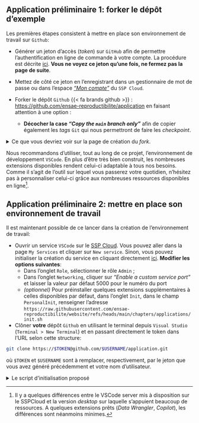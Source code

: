 ::: {.application}
## Application préliminaire 1: forker le dépôt d'exemple

Les premières étapes consistent à mettre en place son environnement de travail sur `Github`:

- Générer un jeton d'accès (*token*) sur `GitHub` afin de permettre l'authentification en ligne de commande à votre compte.
La procédure est décrite [ici](https://docs.sspcloud.fr/onyxia-guide/controle-de-version#creer-un-jeton-dacces-token).
__Vous ne voyez ce jeton qu'une fois, ne fermez pas la page de suite__.

- Mettez de côté ce jeton en l'enregistrant dans un gestionnaire de mot de passe ou dans
l'espace _["Mon compte"](https://datalab.sspcloud.fr/account/third-party-integration)_
du `SSP Cloud`.

- Forker le dépôt `Github` {{< fa brands github >}} : [https://github.com/ensae-reproductibilite/application](https://github.com/ensae-reproductibilite/application) en faisant attention à une option :
    + **Décocher la case _"Copy the `main` branch only"_** afin de copier également les _tags_ `Git` qui nous permettront de faire les _checkpoint_.


<details>

<summary>
Ce que vous devriez voir sur la page de création du _fork_.
</summary>

![](/fork-example.png)

</details>

:::


Nous recommandons d'utiliser, tout au long de ce projet, l'environnement de développement `VSCode`. En plus d'être très bien construit, les nombreuses extensions disponibles rendent celui-ci adaptable à tous nos besoins. Comme il s'agit de l'outil sur lequel vous passerez votre quotidien, n'hésitez pas à personnaliser celui-ci grâce aux nombreuses ressources disponibles en ligne[^vscode-server].

[^vscode-server]: Il y a quelques différences entre le VSCode server mis à disposition sur le SSPCloud et la version _desktop_ sur laquelle s'appuient beaucoup de ressources. A quelques extensions prêts (_Data Wrangler_, _Copilot_), les différences sont néanmoins minimes.


::: {.application}
## Application préliminaire 2: mettre en place son environnement de travail

Il est maintenant possible de ce lancer dans la création de l'environnement de travail:

- Ouvrir un service `VSCode` sur le [SSP Cloud](https://datalab.sspcloud.fr/home). Vous pouvez aller
dans la page `My Services` et cliquer sur `New service`. Sinon, vous
pouvez initialiser la création du service en cliquant directement [ici](https://datalab.sspcloud.fr/launcher/ide/vscode-python?autoLaunch=false). __Modifier les options suivantes__:
    + Dans l'onglet `Role`, sélectionner le rôle `Admin` ;
    + Dans l'onglet `Networking`, cliquer sur _"Enable a custom service port"_ et laisser la valeur par défaut 5000 pour le numéro du port
    + _(optionnel)_ Pour préinstaller quelques extensions supplémentaires à celles disponibles par défaut, dans l'onglet `Init`, dans le champ `PersonalInit`, renseigner l'adresse `https://raw.githubusercontent.com/ensae-reproductibilite/website/refs/heads/main/chapters/applications/init.sh`

- Clôner __votre__ dépôt `Github` en utilisant le
terminal depuis `Visual Studio` (`Terminal > New Terminal`) et
en passant directement le token dans l'URL selon cette structure:

```.bash
git clone https://$TOKEN@github.com/$USERNAME/application.git
```

où `$TOKEN` et `$USERNAME` sont à remplacer, respectivement,
par le jeton que vous avez généré précédemment et votre nom d'utilisateur.

<details>

<summary>
Le script d'initialisation proposé
</summary>

Ce script initialise quelques extensions intéressantes pour le développement de projets utilisant `Python` ou des fichiers textes type `Markdown` ou `YAML`: diagnostic, mise en forme automatisée, etc.

```.python
#!/bin/bash

code-server --install-extension yzhang.markdown-all-in-one
code-server --install-extension oderwat.indent-rainbow
code-server --install-extension tamasfe.even-better-toml
code-server --install-extension aaron-bond.better-comments
code-server --install-extension github.vscode-github-actions


# Replace default flake8 linter with project-preconfigured ruff
code-server --uninstall-extension ms-python.flake8
code-server --install-extension charliermarsh.ruff


jq '. + {
    "workbench.colorTheme": "Default Dark Modern",  # Set the theme

    "editor.rulers": [80, 100, 120],  # Add specific vertical rulers
    "files.trimTrailingWhitespace": true,  # Automatically trim trailing whitespace
    "files.insertFinalNewline": true,  # Ensure files end with a newline

    "flake8.args": [
        "--max-line-length=100"  # Max line length for Python linting
    ]



}' "$SETTINGS_FILE" > "$SETTINGS_FILE.tmp" && mv "$SETTINGS_FILE.tmp" "$SETTINGS_FILE"
```

</details>

:::
